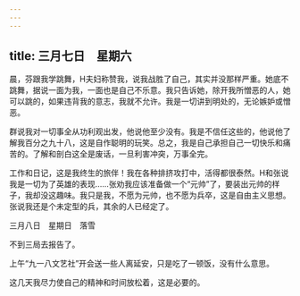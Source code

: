 ```yaml
---
---
---
```

title: 三月七日　星期六
---




晨，芬跟我学跳舞，H夫妇称赞我，说我战胜了自己，其实并没那样严重。她底不跳舞，据说一面为我，一面也是自己不乐意。我只告诉她，除开我所憎恶的人，她可以跳的，如果违背我的意志，我就不允许。我是一切讲到明处的，无论嫉妒或憎恶。

群说我对一切事全从功利观出发，他说他至少没有。我是不信任这些的，他说他了解我百分之九十八，这是自作聪明的玩笑。总之，我是自己承担自己一切快乐和痛苦的。了解和剖白这全是废话，一旦利害冲突，万事全完。

工作和日记，这是我终生的旅伴！我在各种排挤攻打中，活得都很泰然。H和张说我是一切为了英雄的表现……张劝我应该准备做一个“元帅”了，要装出元帅的样子，我却没这趣味。我只是我，不愿为元帅，也不愿为兵卒，这是自由主义思想。张说我还是个未定型的兵，其余的人已经定了。





三月八日　星期日　落雪


不到三局去报告了。

上午“九一八文艺社”开会送一些人离延安，只是吃了一顿饭，没有什么意思。

这几天我尽力使自己的精神和时间放松着，这是必要的。